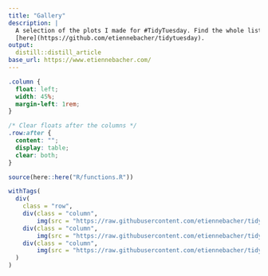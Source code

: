 ```yaml
---
title: "Gallery"
description: |
  A selection of the plots I made for #TidyTuesday. Find the whole list
  [here](https://github.com/etiennebacher/tidytuesday).
output:
  distill::distill_article
base_url: https://www.etiennebacher.com/
---
```


```css
.column {
  float: left;
  width: 45%;
  margin-left: 1rem;
}

/* Clear floats after the columns */
.row:after {
  content: "";
  display: table;
  clear: both;
}
```


```r
source(here::here("R/functions.R"))

withTags(
  div(
    class = "row",
    div(class = "column",
        img(src = "https://raw.githubusercontent.com/etiennebacher/tidytuesday/master/R/2021/W13-un-votes/un-votes.png")),
    div(class = "column",
        img(src = "https://raw.githubusercontent.com/etiennebacher/tidytuesday/master/R/2021/W12-steam-games/steam-games.png")),
    div(class = "column",
        img(src = "https://raw.githubusercontent.com/etiennebacher/tidytuesday/master/R/2021/W12-steam-games/steam-games.png"))
  )
)

```


